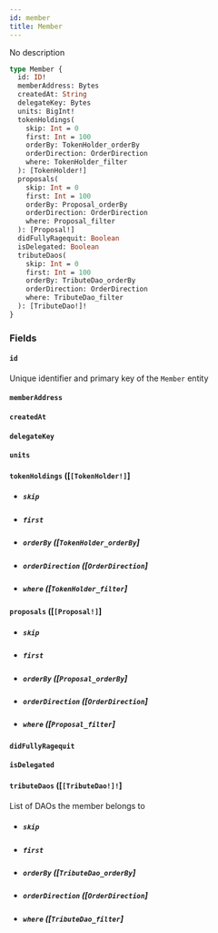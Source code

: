 ```yaml
---
id: member
title: Member
---
```


No description

```graphql
type Member {
  id: ID!
  memberAddress: Bytes
  createdAt: String
  delegateKey: Bytes
  units: BigInt!
  tokenHoldings(
    skip: Int = 0
    first: Int = 100
    orderBy: TokenHolder_orderBy
    orderDirection: OrderDirection
    where: TokenHolder_filter
  ): [TokenHolder!]
  proposals(
    skip: Int = 0
    first: Int = 100
    orderBy: Proposal_orderBy
    orderDirection: OrderDirection
    where: Proposal_filter
  ): [Proposal!]
  didFullyRagequit: Boolean
  isDelegated: Boolean
  tributeDaos(
    skip: Int = 0
    first: Int = 100
    orderBy: TributeDao_orderBy
    orderDirection: OrderDirection
    where: TributeDao_filter
  ): [TributeDao!]!
}
```

### Fields

#### `id` 

Unique identifier and primary key of the `Member` entity

#### `memberAddress` 

#### `createdAt` 

#### `delegateKey` 

#### `units` 

#### `tokenHoldings` ([`[TokenHolder!]`]

- ##### `skip` 

- ##### `first` 

- ##### `orderBy` ([`TokenHolder_orderBy`]

- ##### `orderDirection` ([`OrderDirection`]

- ##### `where` ([`TokenHolder_filter`]

#### `proposals` ([`[Proposal!]`]

- ##### `skip` 

- ##### `first` 

- ##### `orderBy` ([`Proposal_orderBy`]

- ##### `orderDirection` ([`OrderDirection`]

- ##### `where` ([`Proposal_filter`]

#### `didFullyRagequit` 

#### `isDelegated` 

#### `tributeDaos` ([`[TributeDao!]!`]

List of DAOs the member belongs to

- ##### `skip` 

- ##### `first` 

- ##### `orderBy` ([`TributeDao_orderBy`]

- ##### `orderDirection` ([`OrderDirection`]

- ##### `where` ([`TributeDao_filter`]
